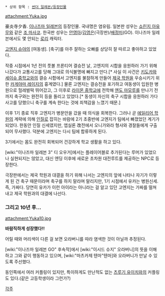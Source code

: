  * 상위 항목 : [[썬더 일레븐/등장인물]]

attachment:Yuka.jpg

豪炎寺夕香. [[이나즈마 일레븐]]의 등장인물.  국내명은 염유림. 일본판 성우는 [[쇼린지 아유무]]와 같은 [[조 마사코]]. 한국판 성우는 [[안영아]]/[[김영은]](극장판)/[[배정미]](GO). 이나즈마 일레븐에서도 몇 안되는 [[로리]] 캐릭터.

[[고엔지 슈야]]의 [여동생]. [축구]를 아주 잘하는 오빠를 상당히 잘 따르고 좋아하고 있었다.

작중 시점에서 1년 전의 풋볼 프론티어 결승전 날, 고엔지의 시합을 응원하러 가기 위해 나갔다가 교통사고를 당해 그대로 의식불명에 빠지고 만다.[* 사실 이 사건은 [[키도카와세이슈 중학교]]와의 결승 시합에서 고엔지를 불참하게 만들어 [[제국 학원]]을 우승시키기 위한 [[카게야마 레이지(이나즈마 일레븐)|카게야마 레이지]]의 흉계였다.] 물론 고엔지는 결승전을 포기하고 여동생이 입원한 병원으로 헐레벌떡 뛰어갔고, 그 이후로 [[라이몬 중학교]]에 전학해 [[엔도 마모루]]를 만나기 전까지 축구와는 완전히 등을 돌리고 있었다.[* 동생이 자신의 축구 시합을 응원하러 가다 사고를 당했으니 축구를 계속 한다는 것에 죄책감을 느꼈기 때문.]

이후 1기 종료 직후 고엔지가 병문안을 갔을 때 의식을 회복한다. 그러나 곧 [[에일리어 학원]]의 계략에 의해 [[인질]]로 잡히는 바람에 2기 초중반에 고엔지가 팀에서 빠졌었던 계기가 되었다. 한동안 인질 신세였지만, 엡실론 改전에서 오니가와라 형사와 경찰들에게 구출되어 무사했다. 덕분에 고엔지는 다시 팀에 합류하게 된다.

3기에서는 몸도 완전히 회복되어 건강하게 학교 생활을 하고 있다.

[wiki:"이나즈마 일레븐 3" 디 오우거]에서는 플레이어블로 추가된다는 루머가 있었으나 실현되지는 않았고, 대신 엔딩 이후에 새로운 초차원 대전루트를 제공하는 NPC로 등장한다.

극장판에서는 제국 학원과 대결을 하기 위해 나서는 고엔지의 앞에 나타나 자기가 이렇게 된 건 축구 때문이라며 축구를 하지 말라며 말리지만, 1기 시점에서 유카는 병원신세. 즉, 가짜다. 당연히 유카가 이런 아이라는 아니라는 걸 알고 있던 고엔지는 가짜를 떨쳐내고 제국 학원과의 대결에 나선다.

=== 그리고 10년 후… ===
attachment:Yuka10.jpg

'''바람직하게 성장했다!!'''

어릴 때와 머리색이 다른 걸 보면 오라버니를 따라 염색한 것이 아닐까 추정된다.

[wiki:"이나즈마 일레븐 GO" 후속작]에서 [wiki:"이시드 슈지" 오라버니]의 뜻을 이해하고 그와 같이 행동하고 있으며, [wiki:"마츠카제 텐마"텐마]와 오라버니가 만날 수 있도록 주선했다.

동인쪽에서 여러 커플링이 있지만, 특이하게도 만난적도 없는 [[츠루기 유이치]]와의 커플링도 있다.(같은 고등학생이라 그런가?)

[[각주]]
